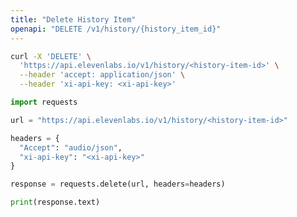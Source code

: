 ```yaml
---
title: "Delete History Item"
openapi: "DELETE /v1/history/{history_item_id}"
---
```


<RequestExample>

```Bash Curl
curl -X 'DELETE' \
  'https://api.elevenlabs.io/v1/history/<history-item-id>' \
  --header 'accept: application/json' \
  --header 'xi-api-key: <xi-api-key>'
```

```Python Python
import requests

url = "https://api.elevenlabs.io/v1/history/<history-item-id>"

headers = {
  "Accept": "audio/json",
  "xi-api-key": "<xi-api-key>"
}

response = requests.delete(url, headers=headers)

print(response.text)
```

</RequestExample>
